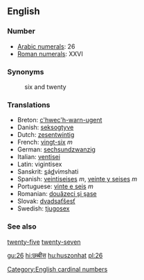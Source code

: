 ==English==

=== Number ===

*[[w:Arabic Numerals|Arabic numerals]]: 26
*[[w:Roman numerals|Roman numerals]]: XXVI

=== Synonyms ===
:six and twenty

=== Translations ===

*Breton: [[c'hwec'h-warn-ugent]]
*Danish: [[seksogtyve]]
*Dutch: [[zesentwintig]]
*French: [[vingt-six]] ''m''
*German: [[sechsundzwanzig]]
*Italian: [[ventisei]]
*Latin: vigintisex
*Sanskrit: <u>s</u>á<u>d</u>vi''m''shati
*Spanish: [[veintiseises]] ''m'', [[veinte y seises]] ''m''
*Portuguese: [[vinte e seis]] ''m''
*Romanian: [[douăzeci şi şase]]
*Slovak: [[dvadsaťšesť]]
*Swedish: [[tjugosex]]

=== See also ===

[[twenty-five]] [[twenty-seven]]

[[Category:English cardinal numbers]]

[[gu:26]]
[[hi:छब्बीस]]
[[hu:huszonhat]]
[[pl:26]]